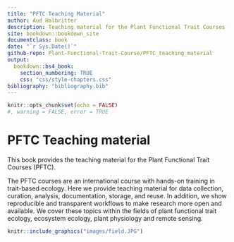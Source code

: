 ```yaml
---
title: "PFTC Teaching Material"
author: Aud Halbritter
description: Teaching material for the Plant Functional Trait Courses 
site: bookdown::bookdown_site
documentclass: book
date: "`r Sys.Date()`"
github-repo: Plant-Functional-Trait-Course/PFTC_teaching_material
output:
  bookdown::bs4_book:
    section_numbering: TRUE
    css: "css/style-chapters.css"
bibliography: "bibliography.bib"
---
```


```r
knitr::opts_chunk$set(echo = FALSE)
#, warning = FALSE, error = TRUE
```


# PFTC Teaching material {-}

This book provides the teaching material for the Plant Functional Trait Courses (PFTC).

The PFTC courses are an international course with hands-on training in trait-based ecology.
Here we provide teaching material for data collection, curation, analysis, documentation, storage, and reuse.
In addition, we show reproducible and transparent workflows to make research more open and available.
We cover these topics within the fields of plant functional trait ecology, ecosystem ecology, plant physiology and remote sensing.


```r

knitr::include_graphics("images/field.JPG")

```
